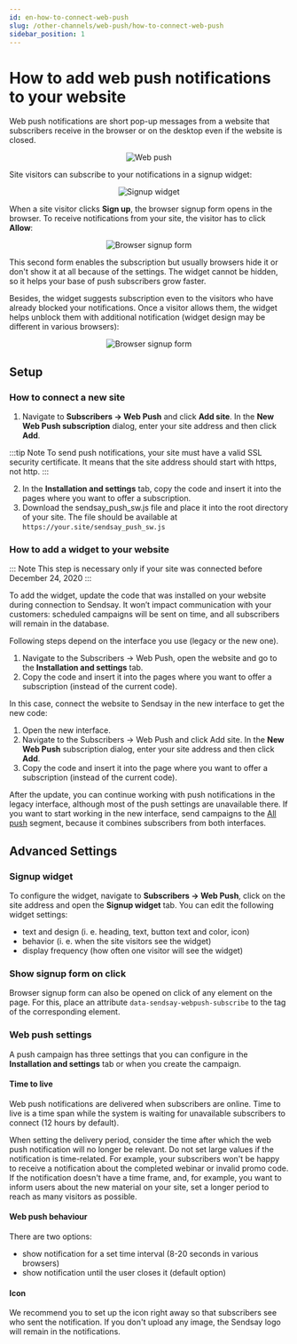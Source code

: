```yaml
---
id: en-how-to-connect-web-push
slug: /other-channels/web-push/how-to-connect-web-push
sidebar_position: 1
---
```



# How to add web push notifications to your website

Web push notifications are short pop-up messages from a website that subscribers receive in the browser or on the desktop even if the website is closed.

<p align="center">
  <img src={webPush} alt="Web push" />
</p>

Site visitors can subscribe to your notifications in a signup widget:

<p align="center">
  <img src={widget} alt="Signup widget" />
</p>

When a site visitor clicks **Sign up**, the browser signup form opens in the browser. To receive notifications from your site, the visitor has to click **Allow**:

<p align="center">
  <img src={signupForm} alt="Browser signup form" />
</p>

This second form enables the subscription but usually browsers hide it or don't show it at all because of the settings. The widget cannot be hidden, so it helps your base of push subscribers grow faster.

Besides, the widget suggests subscription even to the visitors who have already blocked your notifications. Once a visitor allows them, the widget helps unblock them with additional notification (widget design may be different in various browsers):

<p align="center">
  <img src={widgetUnblocks} alt="Browser signup form" />
</p>

## Setup

### How to connect a new site

1. Navigate to **Subscribers → Web Push** and click **Add site**. In the **New Web Push subscription** dialog, enter your site address and then click **Add**.

:::tip Note
To send push notifications, your site must have a valid SSL security certificate. It means that the site address should start with https, not http.
:::

2. In the **Installation and settings** tab, copy the code and insert it into the pages where you want to offer a subscription.
3. Download the sendsay_push_sw.js file and place it into the root directory of your site. The file should be available at `https://your.site/sendsay_push_sw.js`

### How to add a widget to your website

::: Note
This step is necessary only if your site was connected before December 24, 2020
:::

To add the widget, update the code that was installed on your website during connection to Sendsay. It won’t impact communication with your customers: scheduled campaigns will be sent on time, and all subscribers will remain in the database.

Following steps depend on the interface you use (legacy or the new one).

<Tabs>
<TabItem value="key1" label="In the new interface" default>

1. Navigate to the Subscribers → Web Push, open the website and go to the **Installation and settings** tab.
2. Copy the code and insert it into the pages where you want to offer a subscription (instead of the current code).

</TabItem>
<TabItem value="key2" label="In the legacy interface">

In this case, connect the website to Sendsay in the new interface to get the new code:

1. Open the new interface.
2. Navigate to the Subscribers → Web Push and click Add site. In the **New Web Push** subscription dialog, enter your site address and then click **Add**.
3. Copy the code and insert it into the page where you want to offer a subscription (instead of the current code).

After the update, you can continue working with push notifications in the legacy interface, although most of the push settings are unavailable there. If you want to start working in the new interface, send campaigns to the [All push](https://app.sendsay.ru/subscribers/segments/allpush/summary) segment, because it combines subscribers from both interfaces.

</TabItem>
</Tabs>

## Advanced Settings

### Signup widget

To configure the widget, navigate to **Subscribers → Web Push**, click on the site address and open the **Signup widget** tab. You can edit the following widget settings:

- text and design (i. e. heading, text, button text and color, icon)
- behavior (i. e. when the site visitors see the widget)
- display frequency (how often one visitor will see the widget)

### Show signup form on click

Browser signup form can also be opened on click of any element on the page. For this, place an attribute `data-sendsay-webpush-subscribe` to the tag of the corresponding element.

### Web push settings

A push campaign has three settings that you can configure in the **Installation and settings** tab or when you create the campaign.

#### Time to live

Web push notifications are delivered when subscribers are online. Time to live is a time span while the system is waiting for unavailable subscribers to connect (12 hours by default).

When setting the delivery period, consider the time after which the web push notification will no longer be relevant. Do not set large values if the notification is time-related. For example, your subscribers won't be happy to receive a notification about the completed webinar or invalid promo code. If the notification doesn't have a time frame, and, for example, you want to inform users about the new material on your site, set a longer period to reach as many visitors as possible.

#### Web push behaviour

There are two options:

- show notification for a set time interval (8-20 seconds in various browsers)
- show notification until the user closes it (default option)

#### Icon

We recommend you to set up the icon right away so that subscribers see who sent the notification. If you don't upload any image, the Sendsay logo will remain in the notifications.
